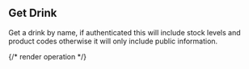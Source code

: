## Get Drink

Get a drink by name, if authenticated this will include stock levels and product codes otherwise it will only include public information.

{/* render operation */}
